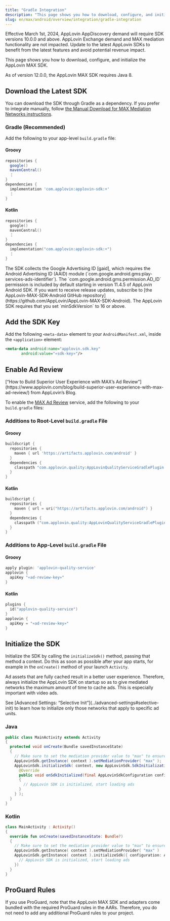 ```yaml
---
title: "Gradle Integration"
description: "This page shows you how to download, configure, and initialize the AppLovin MAX SDK."
slug: en/max/android/overview/integration/gradle-integration
---
```


<Callout type="note">
Effective March 1st, 2024, AppLovin AppDiscovery demand will require <Abbr>SDK</Abbr> versions 10.0.0 and above.
AppLovin Exchange demand and MAX mediation functionality are not impacted.
Update to the latest AppLovin <Abbr>SDK</Abbr>s to benefit from the latest features and avoid potential revenue impact.
</Callout>

This page shows you how to download, configure, and initialize the AppLovin MAX <Glossary>SDK</Glossary>.

<Callout type="note">
As of version 12.0.0, the AppLovin MAX <Abbr>SDK</Abbr> requires Java 8.
</Callout>

## Download the Latest <Abbr>SDK</Abbr>

You can download the <Abbr>SDK</Abbr> through Gradle as a dependency.
If you prefer to integrate manually, follow [the Manual Download for MAX Mediation Networks instructions](manual-download-for-max-mediation-networks).

### Gradle (Recommended)

Add the following to your app-level `build.gradle` file:

#### Groovy
```groovy
repositories {
  google()
  mavenCentral()
  ⋮
}
dependencies {
  implementation 'com.applovin:applovin-sdk:+'
  ⋮
}
```

#### Kotlin
```kotlin
repositories {
  google()
  mavenCentral()
  ⋮
}
dependencies {
  implementation("com.applovin:applovin-sdk:+")
  ⋮
}
```
 
<Callout type="note">
The <Abbr>SDK</Abbr> collects the <Glossary>Google Advertising <Abbr>ID</Abbr> [gaid]</Glossary>, which requires the <Glossary>Android</Glossary> Advertising <Abbr>ID</Abbr> (<Abbr>AAID</Abbr>) module (`com.google.android.gms:play-services-ads-identifier`).
</Callout>

<Callout type="note">
The `com.google.android.gms.permission.AD_ID` permission is included by default starting in version 11.4.5 of AppLovin Android <Abbr>SDK</Abbr>.
</Callout>

<Callout type="tip">
If you want to receive release updates, subscribe to [the AppLovin-MAX-SDK-Android GitHub repository](https://github.com/AppLovin/AppLovin-MAX-SDK-Android).
</Callout>

<Callout type="note">
The AppLovin <Abbr>SDK</Abbr> requires that you set `minSdkVersion` to 16 or above.
</Callout>

## Add the <Abbr>SDK</Abbr> Key

Add the following `<meta-data>` element to your `AndroidManifest.xml`, inside the `<application>` element:

```xml
<meta-data android:name="applovin.sdk.key"
       android:value="«sdk-key»"/>
```

<SdkKey />

## Enable Ad Review

<Callout type="related">
[“How to Build Superior User Experience with MAX’s Ad Review”](https://www.applovin.com/blog/build-superior-user-experience-with-max-ad-review/) from AppLovin’s Blog.
</Callout>

To enable the [MAX Ad Review](https://support.applovin.com/hc/en-us/articles/11361231354765) service, add the following to your `build.gradle` files:

### Additions to Root-Level `build.gradle` File

#### Groovy
```groovy
buildscript {
  repositories {
    maven { url 'https://artifacts.applovin.com/android' }
  }
  dependencies {
    classpath "com.applovin.quality:AppLovinQualityServiceGradlePlugin:+"
  }
}
```

#### Kotlin
```kotlin
buildscript {
  repositories {
    maven { url = uri("https://artifacts.applovin.com/android") }
  }
  dependencies {
    classpath ("com.applovin.quality:AppLovinQualityServiceGradlePlugin:+")
  }
}
```

### Additions to App-Level `build.gradle` File

#### Groovy
```groovy
apply plugin: 'applovin-quality-service'
applovin {
  apiKey "«ad-review-key»"
}
```

#### Kotlin
```kotlin
plugins {
  id("applovin-quality-service")
}
applovin {
  apiKey = "«ad-review-key»"
}
```

<AdReviewKey />

## Initialize the <Abbr>SDK</Abbr>

Initialize the <Abbr>SDK</Abbr> by calling the `initializeSdk()` method, passing that method a context.
Do this as soon as possible after your app starts, for example in the `onCreate()` method of your launch `Activity`.

Ad assets that are fully cached result in a better user experience.
Therefore, always initialize the AppLovin <Abbr>SDK</Abbr> on startup so as to give <Glossary>mediated</Glossary> <Glossary>networks</Glossary> the maximum amount of time to cache ads.
This is especially important with video ads.

<AppIds />

<Callout type="related">
See [Advanced Settings: “Selective Init”](../advanced-settings#selective-init) to learn how to initialize only those networks that apply to specific ad units.
</Callout>

### Java
```java
public class MainActivity extends Activity
{
  protected void onCreate(Bundle savedInstanceState)
  {
    // Make sure to set the mediation provider value to "max" to ensure proper functionality
    AppLovinSdk.getInstance( context ).setMediationProvider( "max" );
    AppLovinSdk.initializeSdk( context, new AppLovinSdk.SdkInitializationListener() {
      @Override
      public void onSdkInitialized(final AppLovinSdkConfiguration configuration)
      {
        // AppLovin SDK is initialized, start loading ads
      }
    } );
  }
}
```

### Kotlin
```kotlin
class MainActivity : Activity()
{
  override fun onCreate(savedInstanceState: Bundle?)
  {
    // Make sure to set the mediation provider value to "max" to ensure proper functionality
    AppLovinSdk.getInstance( context ).setMediationProvider( "max" )
    AppLovinSdk.getInstance( context ).initializeSdk({ configuration: AppLovinSdkConfiguration -&gt;
      // AppLovin SDK is initialized, start loading ads
    })
  }
}
```
 
## ProGuard Rules

If you use ProGuard, note that the AppLovin MAX <Abbr>SDK</Abbr> and adapters come bundled with the required ProGuard rules in the <Abbr>AAR</Abbr>s.
Therefore, you do not need to add any additional ProGuard rules to your project.

